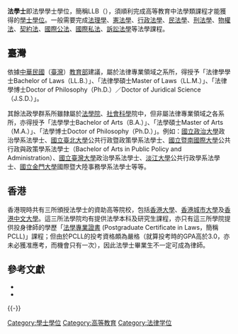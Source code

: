 {{globalize|time=2013-02-13T08:24:06+00:00}}
{{unreferenced|time=2013-02-13T08:24:06+00:00}}
'''法學士'''即法學學士學位，簡稱LLB（{{lang-la|'''Legum Baccalaureus'''}}），須順利完成高等教育中法學類課程才能獲得的[[學士學位|學士學位]]。一般需要完成[[法理學|法理學]]、[[憲法學|憲法學]]、[[行政法學|行政法學]]、[[民法學|民法學]]、[[刑法學|刑法學]]、[[物權法|物權法]]、[[契約法|契約法]]、[[國際公法|國際公法]]、[[國際私法|國際私法]]、[[訴訟法學|訴訟法學]]等法學課程。

== 臺灣 ==
依據[[中華民國|中華民國]]（[[臺灣|臺灣]]）[[中華民國教育部|教育部]]建議，屬於法律專業領域之系所，得授予「法律學學士Bachelor of Laws（LL.B.）」、「法律學碩士Master of Laws（LL.M.）」、「法律學博士Doctor of Philosophy（Ph.D.）／Doctor of Juridical Science（J.S.D.）」。

其餘法政學群系所雖隸屬於[[法學院|法學院]]、[[社會科學|社會科學]]院中，但非屬法律專業領域之各系所，亦得授予「法學學士Bachelor of Arts（B.A.）」、「法學碩士Master of Arts
（M.A.）」、「法學博士Doctor of Philosophy（Ph.D.）」。例如：[[國立政治大學|國立政治大學]]政治學系法學士、[[國立臺北大學|國立臺北大學]]公共行政暨政策學系法學士、[[國立暨南國際大學|國立暨南國際大學]]公共行政與政策學系法學士（Bachelor of Arts in Public Policy and Administration）、[[國立臺灣大學|國立臺灣大學]]政治學系法學士、[[淡江大學|淡江大學]]公共行政學系法學士、[[國立金門大學|國立金門大學]]國際暨大陸事務學系法學士等等。

== 香港 ==
香港現時共有三所頒授法學士的資助高等院校，包括[[香港大學|香港大學]]、[[香港城市大學|香港城市大學]]及[[香港中文大學|香港中文大學]]。這三所法學院均有提供法學本科及研究生課程，亦只有這三所學院提供投身律師的學歷「[[法學專業證書|法學專業證書]] (Postgraduate Certificate in Laws，簡稱PCLL)」課程；但由於PCLL的投考資格頗為嚴格（就算投考時的GPA高於3.0，亦未必獲准應考，而機會只有一次），因此法學士畢業生不一定可成為律師。

==參考文獻==
{{refbegin}}
* {{cite book |last=Reed |first=Alfred Zantzinger
|title=Training for the public profession of the law: Historical development and principal contemporary problems of legal education in the United States, with some account of conditions in England and Canada
|date=1921
|location=New York
|publisher=Carnegie Foundation
|url=https://archive.org/details/cu31924069476095
|oclc=60738310
}}
* {{cite journal
|last=Stein
|first=Ralph Michael
|title=The Path of Legal Education from Edward I to Langdell: A History of Insular Reaction
|journal=Chicago-Kent Law Review
|volume=57
|issue=2
|pages=429–454
|date=1981
|oclc=8092906761
|url=https://digitalcommons.pace.edu/lawfaculty/228/
|access-date=2021-10-12
|archive-date=2021-10-27
|archive-url=https://web.archive.org/web/20211027080203/https://digitalcommons.pace.edu/lawfaculty/228/
|dead-url=no
}}
{{refend}}
{{-}}
{{学位|state=collapsed}}

[[Category:學士學位|Category:學士學位]]
[[Category:高等教育|Category:高等教育]]
[[Category:法律学位|Category:法律学位]]